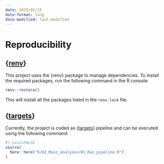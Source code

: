 ```yaml
---
date: 2025/05/15
date-format: long
date-modified: last-modified
---
```


# Reproducibility

## {[renv](https://rstudio.github.io/renv/)}

This project uses the {renv} package to manage dependencies. To install the required packages, run the following command in the R console:

``` r
renv::restore()
```

This will install all the packages listed in the `renv.lock` file.

## {[targets](https://docs.ropensci.org/targets/)}

Currently, the project is coded as {[targets](https://docs.ropensci.org/targets/)} pipeline and can be executed using the following command:

```r
#| eval=FALSE
source(
  here::here("R/02_Main_analyses/01_Run_pipeline.R")
)
```